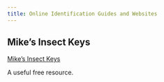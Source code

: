 ```yaml
---
title: Online Identification Guides and Websites
---
```


## Mike's Insect Keys

<a href="https://sites.google.com/view/mikes-insect-keys" target="_blank">Mike's Insect Keys</a> 

A useful free resource.


